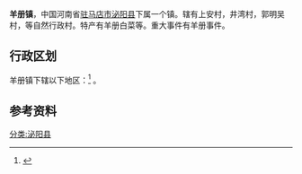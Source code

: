 {{unreferenced|time=2012-02-24T06:26:25+00:00}}
{{中国乡级行政区|41/17/26/102/000}}
'''羊册镇'''，中国河南省[[驻马店市|驻马店市]][[泌阳县|泌阳县]]下属一个镇。辖有上安村，井湾村，郭明吴村，等自然行政村。特产有羊册白菜等。重大事件有羊册事件。

== 行政区划 ==
羊册镇下辖以下地区：<ref>{{PRC admin/ref sgc|41/17/26/102/000}}</ref>
{{PRC admin/children|41/17/26/102/000}}。

== 参考资料 ==
{{reflist}}
{{泌阳县行政区划}}
[[分类:泌阳县|分类:泌阳县]]